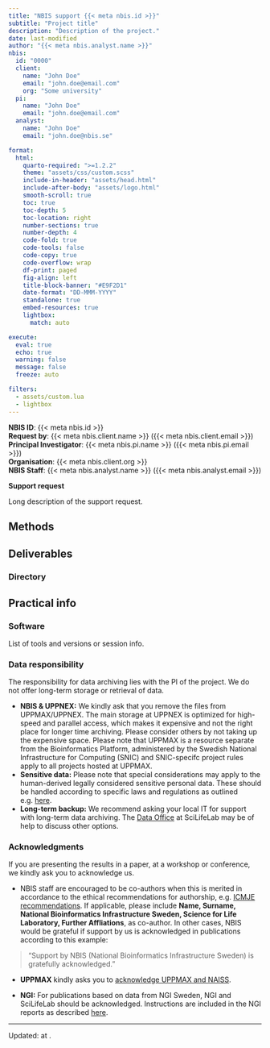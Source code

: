 ```yaml
---
title: "NBIS support {{< meta nbis.id >}}"
subtitle: "Project title"
description: "Description of the project."
date: last-modified
author: "{{< meta nbis.analyst.name >}}"
nbis:
  id: "0000"
  client: 
    name: "John Doe"
    email: "john.doe@email.com"
    org: "Some university"
  pi:
    name: "John Doe"
    email: "john.doe@email.com"
  analyst:
    name: "John Doe"
    email: "john.doe@nbis.se"

format:
  html:
    quarto-required: ">=1.2.2"
    theme: "assets/css/custom.scss"
    include-in-header: "assets/head.html"
    include-after-body: "assets/logo.html"
    smooth-scroll: true
    toc: true
    toc-depth: 5
    toc-location: right
    number-sections: true
    number-depth: 4
    code-fold: true
    code-tools: false
    code-copy: true
    code-overflow: wrap
    df-print: paged
    fig-align: left
    title-block-banner: "#E9F2D1"
    date-format: "DD-MMM-YYYY"
    standalone: true
    embed-resources: true
    lightbox: 
      match: auto

execute:
  eval: true
  echo: true
  warning: false
  message: false
  freeze: auto

filters:
  - assets/custom.lua
  - lightbox
---
```


::: {.alert .alert-secondary}
**NBIS ID**: {{< meta nbis.id >}}  
**Request by**: {{< meta nbis.client.name >}} ({{< meta nbis.client.email >}})  
**Principal Investigator**: {{< meta nbis.pi.name >}} ({{< meta nbis.pi.email >}})  
**Organisation**: {{< meta nbis.client.org >}}  
**NBIS Staff**: {{< meta nbis.analyst.name >}} ({{< meta nbis.analyst.email >}})  
:::

**Support request**

Long description of the support request.

## Methods
## Deliverables  
### Directory
## Practical info
### Software

List of tools and versions or session info.

### Data responsibility

The responsibility for data archiving lies with the PI of the project. We do not offer long-term storage or retrieval of data.

- **NBIS & UPPNEX:** We kindly ask that you remove the files from UPPMAX/UPPNEX. The main storage at UPPNEX is optimized for high-speed and parallel access, which makes it expensive and not the right place for longer time archiving. Please consider others by not taking up the expensive space. Please note that UPPMAX is a resource separate from the Bioinformatics Platform, administered by the Swedish National Infrastructure for Computing (SNIC) and SNIC-specifc project rules apply to all projects hosted at UPPMAX. 
- **Sensitive data:** Please note that special considerations may apply to the human-derived legally considered sensitive personal data. These should be handled according to specific laws and regulations as outlined e.g. [here](http://nbis.se/support/human-data.html).
- **Long-term backup:** We recommend asking your local IT for support with long-term data archiving. The [Data Office](https://www.scilifelab.se/data/) at SciLifeLab may be of help to discuss other options.

### Acknowledgments

If you are presenting the results in a paper, at a workshop or conference, we kindly ask you to acknowledge us.

- NBIS staff are encouraged to be co-authors when this is merited in accordance to the ethical recommendations for authorship, e.g. [ICMJE recommendations](http://www.icmje.org/recommendations/browse/roles-and-responsibilities/defining-the-role-of-authors-and-contributors.html). If applicable, please include **Name, Surname, National Bioinformatics Infrastructure Sweden, Science for Life Laboratory, Further Affliations**, as co-author. In other cases, NBIS would be grateful if support by us is acknowledged in publications according to this example:

> "Support by NBIS (National Bioinformatics Infrastructure Sweden) is gratefully acknowledged."

- **UPPMAX** kindly asks you to [acknowledge UPPMAX and NAISS](https://www.uppmax.uu.se/support/faq/general-miscellaneous-faq/acknowledging-uppmax-and-naiss).

- **NGI:** For publications based on data from NGI Sweden, NGI and SciLifeLab should be acknowledged. Instructions are included in the NGI reports as described [here](https://ngisweden.scilifelab.se/resources/getting-started-at-ngi/).

---

::: {.small}
Updated: <?lua.date?> at <?lua.time?>.
:::
